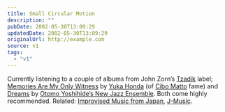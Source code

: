 ```yaml
---
title: Small Circular Motion
description: ""
pubDate: 2002-05-30T13:09:29
updatedDate: 2002-05-30T13:09:29
originalUrl: http://example.com
source: v1
tags:
  - "v1"
---
```


Currently listening to a couple of albums from John Zorn&#8217;s [Tzadik][1] label; [Memories Are My Only Witness][2] by [Yuka Honda][3] (of [Cibo Matto][4] fame) and [Dreams][5] by [Otomo Yoshihide&#8217;s New Jazz Ensemble][6]. Both come highly recommended. Related: [Improvised Music from Japan][7], [J-Music][8].

[1]: http://www.tzadik.com/ "Tzadik"
[2]: http://www.tzadik.com/CDSections/Oracles/honda.html "Memories Are My Only Witness by Yuka Honda"
[3]: http://www.damoon.net/CIBO06.htm "Yuka Honda information"
[4]: http://www.wbr.com/cibomatto/ "official Cibo Matto website"
[5]: http://www.tzadik.com/CDSections/NewJapan/otomo_dreams.html "Dreams by Otomo Yoshihide's New Jazz Ensemble"
[6]: http://www.japanimprov.com/yotomo/disco/dreams.html "New Jazz Ensemble information"
[7]: http://www.japanimprov.com/ "Improvised Music from Japan"
[8]: http://www.j-music.com/ "Homepage for Japanese excellent musicians, especially jazz and Hougaku, Japanese traditional music"
